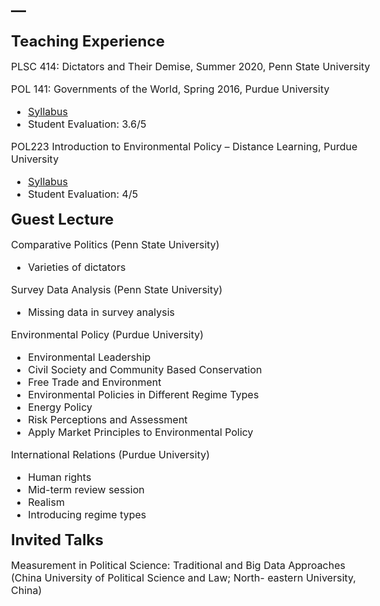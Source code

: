 ---
---
<style type="text/css">

body, td {
   font-size: 16px;
}
code.r{
  font-size: 12px;
}
pre {
  font-size: 12px
}
</style>

<link rel="stylesheet" href="styles.css" type="text/css">

<font size='5'><b> Teaching Experience </b></font>

PLSC 414: Dictators and Their Demise, Summer 2020, Penn State University

POL 141: Governments of the World, Spring 2016, Purdue University

* [Syllabus](syllabus141.pdf)
* Student Evaluation: 3.6/5

POL223 Introduction to Environmental Policy – Distance Learning, Purdue University

* [Syllabus](POL223summer2015.pdf)
* Student Evaluation: 4/5

<font size='5'><b> Guest Lecture </b></font>

Comparative Politics (Penn State University)

* Varieties of dictators

Survey Data Analysis (Penn State University)

* Missing data in survey analysis

Environmental Policy (Purdue University)

* Environmental Leadership
* Civil Society and Community Based Conservation
* Free Trade and Environment
* Environmental Policies in Different Regime Types
* Energy Policy
* Risk Perceptions and Assessment
* Apply Market Principles to Environmental Policy

International Relations (Purdue University)

* Human rights
* Mid-term review session
* Realism
* Introducing regime types

<font size='5'><b> Invited Talks </b></font>

Measurement in Political Science: Traditional and Big Data Approaches (China University of Political Science and Law; North- eastern University, China)



